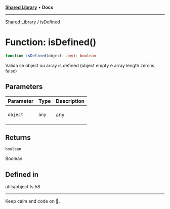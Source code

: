 
<Meta title="Libs/Shared/functions/isDefined" />



[**Shared Library**](/?path=/docs/libs-shared-overview--page) • **Docs**

***

[Shared Library](/?path=/docs/libs-shared-overview--page) / isDefined

# Function: isDefined()

```ts
function isDefined(object: any): boolean
```

Valida se object ou array is defined (object empty e array length zero is false)

## Parameters

<table>
<thead>
<tr>
<th>Parameter</th>
<th>Type</th>
<th>Description</th>
</tr>
</thead>
<tbody>
<tr>
<td>

`object`

</td>
<td>

`any`

</td>
<td>

any

</td>
</tr>
</tbody>
</table>

## Returns

`boolean`

Boolean

## Defined in

utils/object.ts:58


***

Keep calm and code on 🤘.